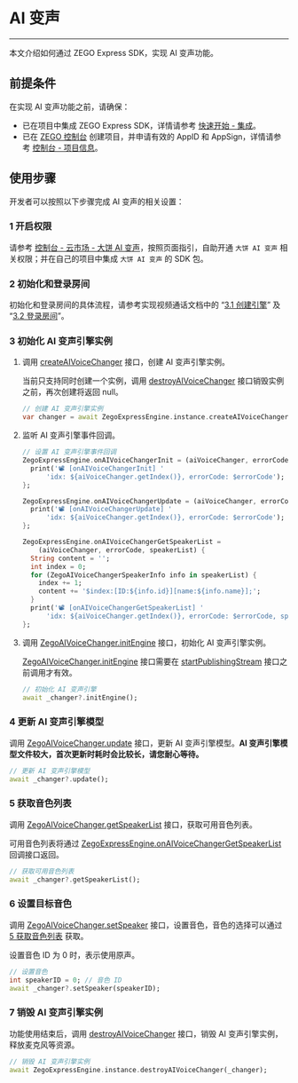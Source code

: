 # AI 变声

- - -

本文介绍如何通过 ZEGO Express SDK，实现 AI 变声功能。

## 前提条件

在实现 AI 变声功能之前，请确保：

- 已在项目中集成 ZEGO Express SDK，详情请参考 [快速开始 - 集成](!integrate)。
- 已在 [ZEGO 控制台](https://console.zego.im) 创建项目，并申请有效的 AppID 和 AppSign，详情请参考 [控制台 - 项目信息](https://doc-zh.zego.im/article/12107)。


## 使用步骤

开发者可以按照以下步骤完成 AI 变声的相关设置：

### 1 开启权限

请参考 [控制台 - 云市场 - 大饼 AI 变声](https://doc-zh.zego.im/article/18973)，按照页面指引，自助开通 `大饼 AI 变声` 相关权限；并在自己的项目中集成 `大饼 AI 变声` 的 SDK 包。

### 2 初始化和登录房间

初始化和登录房间的具体流程，请参考实现视频通话文档中的 “[3.1 创建引擎](!ExpressVideoSDK-Integration/Solution_Implementation#initialization)” 及 “[3.2 登录房间](!ExpressVideoSDK-Integration/Solution_Implementation#createroom)”。

### 3 初始化 AI 变声引擎实例

1. 调用 [createAIVoiceChanger](https://doc-zh.zego.im/unique-api/express-video-sdk/zh/dart_flutter/zego_express_engine/ZegoExpressEngineAIVoiceChanger/createAIVoiceChanger.html) 接口，创建 AI 变声引擎实例。

    当前只支持同时创建一个实例，调用 [destroyAIVoiceChanger](https://doc-zh.zego.im/unique-api/express-video-sdk/zh/dart_flutter/zego_express_engine/ZegoExpressEngineAIVoiceChanger/destroyAIVoiceChanger.html) 接口销毁实例之前，再次创建将返回 null。

    ```dart
    // 创建 AI 变声引擎实例
    var changer = await ZegoExpressEngine.instance.createAIVoiceChanger();
    ```

2. 监听 AI 变声引擎事件回调。

    ```dart
    // 设置 AI 变声引擎事件回调
    ZegoExpressEngine.onAIVoiceChangerInit = (aiVoiceChanger, errorCode) {
      print('📽️ [onAIVoiceChangerInit] '
          'idx: ${aiVoiceChanger.getIndex()}, errorCode: $errorCode');
    };

    ZegoExpressEngine.onAIVoiceChangerUpdate = (aiVoiceChanger, errorCode) {
      print('📽️ [onAIVoiceChangerUpdate] '
          'idx: ${aiVoiceChanger.getIndex()}, errorCode: $errorCode');
    };

    ZegoExpressEngine.onAIVoiceChangerGetSpeakerList =
        (aiVoiceChanger, errorCode, speakerList) {
      String content = '';
      int index = 0;
      for (ZegoAIVoiceChangerSpeakerInfo info in speakerList) {
        index += 1;
        content += '$index:[ID:${info.id}][name:${info.name}];';
      }
      print('📽️ [onAIVoiceChangerGetSpeakerList] '
          'idx: ${aiVoiceChanger.getIndex()}, errorCode: $errorCode, speakerList: $content');
    };
    ```

3. 调用 [ZegoAIVoiceChanger.initEngine](https://doc-zh.zego.im/unique-api/express-video-sdk/zh/dart_flutter/zego_express_engine/ZegoAIVoiceChanger/initEngine.html) 接口，初始化 AI 变声引擎实例。

    <Warning title="Warning">

    [ZegoAIVoiceChanger.initEngine](https://doc-zh.zego.im/unique-api/express-video-sdk/zh/dart_flutter/zego_express_engine/ZegoAIVoiceChanger/initEngine.html) 接口需要在 [startPublishingStream](https://doc-zh.zego.im/unique-api/express-video-sdk/zh/dart_flutter/zego_express_engine/ZegoExpressEnginePublisher/startPublishingStream.html) 接口之前调用才有效。</Warning>

    ```dart
    // 初始化 AI 变声引擎
    await _changer?.initEngine();
    ```

### 4 更新 AI 变声引擎模型

调用 [ZegoAIVoiceChanger.update](https://doc-zh.zego.im/unique-api/express-video-sdk/zh/dart_flutter/zego_express_engine/ZegoAIVoiceChanger/update.html) 接口，更新 AI 变声引擎模型。**AI 变声引擎模型文件较大，首次更新时耗时会比较长，请您耐心等待。**

```dart
// 更新 AI 变声引擎模型
await _changer?.update();
```

### 5 获取音色列表

调用 [ZegoAIVoiceChanger.getSpeakerList](https://doc-zh.zego.im/unique-api/express-video-sdk/zh/dart_flutter/zego_express_engine/ZegoAIVoiceChanger/getSpeakerList.html) 接口，获取可用音色列表。

可用音色列表将通过 [ZegoExpressEngine.onAIVoiceChangerGetSpeakerList](https://doc-zh.zego.im/unique-api/express-video-sdk/zh/dart_flutter/zego_express_engine/ZegoExpressEngine/onAIVoiceChangerGetSpeakerList.html) 回调接口返回。

```dart
// 获取可用音色列表
await _changer?.getSpeakerList();
```

### 6 设置目标音色

调用 [ZegoAIVoiceChanger.setSpeaker](https://doc-zh.zego.im/unique-api/express-video-sdk/zh/dart_flutter/zego_express_engine/ZegoAIVoiceChanger/setSpeaker.html) 接口，设置音色，音色的选择可以通过 [5 获取音色列表](18873#3_5) 获取。

设置音色 ID 为 0 时，表示使用原声。

```dart
// 设置音色
int speakerID = 0; // 音色 ID
await _changer?.setSpeaker(speakerID);
```

### 7 销毁 AI 变声引擎实例

功能使用结束后，调用 [destroyAIVoiceChanger](https://doc-zh.zego.im/unique-api/express-video-sdk/zh/dart_flutter/zego_express_engine/ZegoExpressEngineAIVoiceChanger/destroyAIVoiceChanger.html) 接口，销毁 AI 变声引擎实例，释放麦克风等资源。

```dart
// 销毁 AI 变声引擎实例
await ZegoExpressEngine.instance.destroyAIVoiceChanger(_changer);
```
